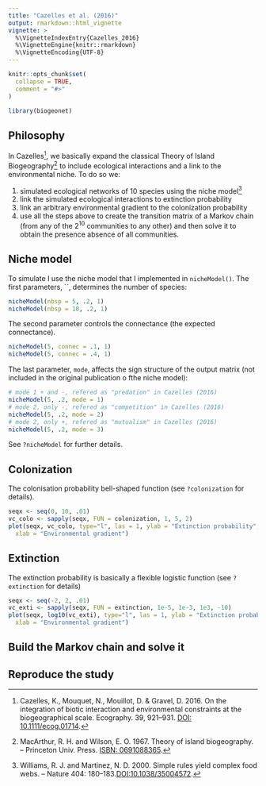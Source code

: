 ```yaml
---
title: "Cazelles et al. (2016)"
output: rmarkdown::html_vignette
vignette: >
  %\VignetteIndexEntry{Cazelles_2016}
  %\VignetteEngine{knitr::rmarkdown}
  %\VignetteEncoding{UTF-8}
---
```


```r
knitr::opts_chunk$set(
  collapse = TRUE,
  comment = "#>"
)
```

```r
library(biogeonet)
```


## Philosophy

In Cazelles[^ref], we basically expand the classical Theory of Island Biogeography[^ref2] to include ecological interactions and a link to the environmental niche. To do so we:

1. simulated ecological networks of 10 species using the niche model[^ref3]
2. link the simulated ecological interactions to extinction probability
3. link an arbitrary environmental gradient to the colonization probability
4. use all the steps above to create the transition matrix of a Markov chain (from any of the $2^{10}$ communities to any other) and then solve it to obtain the presence absence of all communities.


## Niche model

To simulate I use the niche model that I implemented in `nicheModel()`. The first parameters, ``, determines the number of species:

```r
nicheModel(nbsp = 5, .2, 1)
nicheModel(nbsp = 10, .2, 1)
```

The second parameter controls the connectance (the expected connectance).

```r
nicheModel(5, connec = .1, 1)
nicheModel(5, connec = .4, 1)
```

The last parameter, `mode`, affects the sign structure of the output matrix (not included in the original publication o fthe niche model):

```r
# mode 1 + and -, refered as "predation" in Cazelles (2016)
nicheModel(5, .2, mode = 1)
# mode 2, only -, refered as "competition" in Cazelles (2016)
nicheModel(5, .2, mode = 2)
# mode 2, only +, refered as "mutualism" in Cazelles (2016)
nicheModel(5, .2, mode = 3)
```

See `?nicheModel` for further details.


## Colonization

The colonisation probability bell-shaped function (see `?colonization` for details).


```r
seqx <- seq(0, 10, .01)
vc_colo <- sapply(seqx, FUN = colonization, 1, 5, 2)
plot(seqx, vc_colo, type="l", las = 1, ylab = "Extinction probability",
  xlab = "Environmental gradient")
```

## Extinction

The extinction probability is basically a flexible logistic function (see `?extinction` for details)

```r
seqx <- seq(-2, 2, .01)
vc_exti <- sapply(seqx, FUN = extinction, 1e-5, 1e-3, 1e3, -10)
plot(seqx, log10(vc_exti), type="l", las = 1, ylab = "Extinction probability",
  xlab = "Environmental gradient")
```

## Build the Markov chain and solve it





## Reproduce the study





[^ref]: Cazelles, K., Mouquet, N., Mouillot, D. & Gravel, D. 2016. On the integration of biotic interaction and environmental constraints at the biogeographical scale. Ecography. 39, 921–931. [DOI: 10.1111/ecog.01714](http://onlinelibrary.wiley.com/doi/10.1111/ecog.01714/abstract).

[^ref2]: MacArthur, R. H. and Wilson, E. O. 1967. Theory of island
biogeography. – Princeton Univ. Press. [ISBN: 0691088365](https://press.princeton.edu/books/paperback/9780691088365/the-theory-of-island-biogeography).

[^ref3]: Williams, R. J. and Martinez, N. D. 2000. Simple rules yield
complex food webs. – Nature 404: 180–183.[DOI:10.1038/35004572](https://doi.org/10.1038/35004572).
